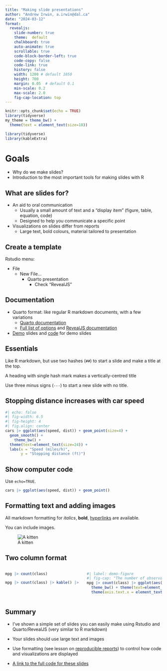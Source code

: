 ```yaml
---
title: "Making slide presentations"
author: "Andrew Irwin, a.irwin@dal.ca"
date: "2024-03-12"
format:
  revealjs:
    slide-number: true
    theme:  default
    chalkboard: true
    auto-animate: true
    scrollable: true
    code-block-border-left: true
    code-copy: false
    code-link: true
    history: false
    width: 1200 # default 1050
    height: 700
    margin: 0.05  # default 0.1
    min-scale: 0.2
    max-scale: 2.0
    fig-cap-location: top
---
```


```r
knitr::opts_chunk$set(echo = TRUE)
library(tidyverse)
my_theme = theme_bw() + 
  theme(text = element_text(size=18))
```


```r
library(tidyverse)
library(kableExtra)
```

# Goals

- Why do we make slides?
- Introduction to the most important tools for making slides with R

## What are slides for?

- An aid to oral communication
  * Usually a small amount of text and a "display item" (figure, table, equation, code)
  * Designed to help you communicate a specific point
- Visualizations on slides differ from reports
  * Large text, bold colours, material tailored to presentation

## Create a template


Rstudio menu: 

* File
  * New File...
    * Quarto presentation
      * Check "RevealJS"

## Documentation

* Quarto format: like regular R markdown documents, with a few variations
  * [Quarto documentation](https://quarto.org/docs/presentations/)
  * [Full list of options](https://quarto.org/docs/reference/formats/presentations/revealjs.html) and [RevealJS documentation](https://revealjs.com/)

* [Demo](https://quarto.org/docs/presentations/revealjs/demo/#/title-slide) slides and [code](https://github.com/quarto-dev/quarto-web/blob/main/docs/presentations/revealjs/demo/index.qmd) for demo slides
  
## Essentials

Like R markdown, but use two hashes (`##`) to start a slide and make a title at the top.


A heading with single hash mark makes a vertically-centred title

Use three minus signs (`---`) to start a new slide with no title.

## Stopping distance increases with car speed

```r
#| echo: false
#| fig-width: 6.5
#| fig-height: 4
#| fig.align: center
cars |> ggplot(aes(speed, dist)) + geom_point(size=4) +
  geom_smooth() + 
    theme_bw() + 
  theme(text=element_text(size=24)) +
  labs(x = "Speed (miles/h)",
       y = "Stopping distance (ft)")
```


## Show computer code

Use `echo=TRUE`.

```r
cars |> ggplot(aes(speed, dist)) + geom_point()
```

## Formatting text and adding images

All markdown formatting for *italics*, **bold**, [hyperlinks](https://www.r-project.org/) are available.

You can include images.

![A kitten](kitten.jpeg)

## Two column format

:::: {.columns}
::: {.column width="50%"}
```r
mpg |> count(class)
```

```r
mpg |> count(class) |> kable() |> kable_styling()
```
:::
::: {.column width="50%"}
```r
#| label: demo-figure
#| fig-cap: "The number of observations tabulated by class of car."
mpg |> count(class) |> ggplot(aes(x = class, y = n)) + geom_col() + 
  theme_bw() + theme(text=element_text(size=30)) +
  theme(axis.text.x = element_text(angle=90))
```
:::
::::


## Summary

* I've shown a simple set of slides you can easily make using Rstudio and Quarto/RevealJS (very similar to R markdown)

* Your slides should use large text and images

* Use formatting (see lesson on [reproducible reports](20-reproducible-reports.qmd)) to control how code and visualizations are displayed

* [A link to the full code for these slides](https://raw.githubusercontent.com/AndrewIrwin/data-viz-2022-course/main/data-viz/slides/24-slide-presentation.qmd) 

